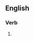 {{also|double deal}}
==English==
===Verb===
{{en-verb|head=[[double]]-[[deal]]|double-deals|double-dealing|double-dealt}}

# {{alt form|en|double deal}}